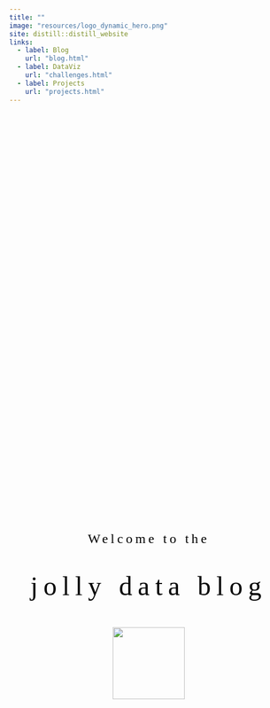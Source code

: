 ```yaml
---
title: ""
image: "resources/logo_dynamic_hero.png"
site: distill::distill_website
links:
  - label: Blog
    url: "blog.html"
  - label: DataViz
    url: "challenges.html"
  - label: Projects
    url: "projects.html"
---
```


<style>
    
.parallax { 

  /* The image used */
  background-image: url("resources/sailplot.png");

  /* Set a specific height */
  height: 100vh; 
  
  /* Create the parallax scrolling effect */
  background-attachment: fixed;
  background-position: center;
  background-repeat: no-repeat;
  background-size: cover;
}

.welcome {
  position: absolute;
  left: 0;
  top: 25vh;
  width: 100vw;
  text-align: center;
  color: #000;
}

.welcome span.title {
  font-family: 'Bitter', serif;
  color: #000;
  font-size: 48px;
  letter-spacing: 10px;
  line-height: 1.6;
}

.welcome span.surrounding {
  font-family: 'Bitter', serif;
  color: #000;
  font-size: 24px;
  letter-spacing: 5px;
}

.welcome span.downarrow {
  font-size: 42px;
}


.downbutton {
  background: rgba(0,0,0,0);
  border: none;
  outline: none;
  color: #1BC7DC;
  text-align: center;
  font-size: 42px;
}

d-title.d-title {
  display: none;
}

.greeting {
  min-height: 50vh;
  padding-top: 25vh;
  font-size: 20px;
  text-align: center;
  line-height: 1.25;
}

</style>



<div class="parallax l-screen">
<div class="welcome">
  <span class="surrounding">Welcome to the</span><br><br><br> 
  <span class="title">jolly data blog</span><br><br><br> 
  <span class="downarrow"> 
    <button class="downbutton" onclick="window.scroll({ top: window.innerHeight+50,  left: 0,  behavior: 'smooth' });"> 
      <img src="resources/logo_dynamic.png" width="130px"> 
    </button> 
  </span>
</div>
</div>



```r
knitr::opts_chunk$set(echo=F, message=F, warning=F)
```

```css
.rounded-circle {
    border-radius: 30%!important;
}

```

```r
library("fontawesome")

library(metathis)
meta() %>%
  meta_description(
    "The personal website of Christian A. Gebhard"
  ) %>%
  meta_name("github-repo" = "nucleic-acid/jollydatablog") %>%
  meta_viewport() %>%
  meta_social(
    title = "jollydata.blog",
    url = "https://jollydata.blog/",
    image = "https://jollydata.blog/resource/logo_dynamic.png",
    image_alt = "The jolly data jolly in an ocean of data.",
    og_type = "website",
    og_author = c("Christian A. Gebhard"),
    twitter_card_type = "summary",
    twitter_creator = "@c_gebhard"
  )

```





<div class="greeting">

This is my personal website, where I write about the exploration of open datasets, data visualization and other topics concerning `r fa(name = "r-project")` or `r fa(name = "python")`.

<br>

I want to share what I learn, while I sail across the vast oceans of data.  
Check out the [**blog**](blog.html) for the latest posts!

<br>

You can find a [**gallery**](challenges.html) of my contributions to DataViz challenges and a collection of my ongoing [**projects**](projects.html) that might interest you.
</div>